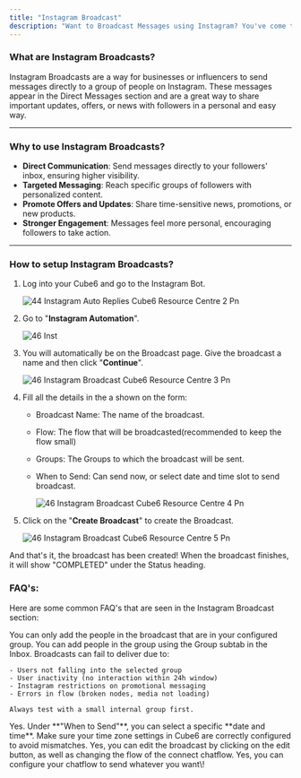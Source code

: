 ```yaml
---
title: "Instagram Broadcast"
description: "Want to Broadcast Messages using Instagram? You've come to the right spot."
---
```


### **What are Instagram Broadcasts?**

Instagram Broadcasts are a way for businesses or influencers to send messages directly to a group of people on Instagram. These messages appear in the Direct Messages section and are a great way to share important updates, offers, or news with followers in a personal and easy way.

---

### **Why to use Instagram Broadcasts?**

- **Direct Communication**: Send messages directly to your followers' inbox, ensuring higher visibility.
- **Targeted Messaging**: Reach specific groups of followers with personalized content.
- **Promote Offers and Updates**: Share time-sensitive news, promotions, or new products.
- **Stronger Engagement**: Messages feel more personal, encouraging followers to take action.

---

### **How to setup Instagram Broadcasts?**

1. Log into your  Cube6 and go to the Instagram Bot.

   ![44 Instagram Auto Replies Cube6 Resource Centre 2 Pn](/images/how-botpenguin-works/instagram-autoreply-feature/44.instagram_auto-replies__Cube6_resource_centre-2.png)
2. Go to "**Instagram Automation**".

   ![46 Inst](/images/how-botpenguin-works/instagram-broadcast/46.instagram_broadcast__Cube6_resource_centre-2.png)
3. You will automatically be on the Broadcast page. Give the broadcast a name and then click "**Continue**".

   ![46 Instagram Broadcast  Cube6 Resource Centre 3 Pn](/images/how-botpenguin-works/instagram-broadcast/46.instagram_broadcast__Cube6_resource_centre-3.png)
4. Fill all the details in the a shown on the form:
   - Broadcast Name: The name of the broadcast.
   - Flow: The flow that will be broadcasted(recommended to keep the flow small)
   - Groups: The Groups to which the broadcast will be sent.
   - When to Send: Can send now, or select date and time slot to send broadcast.

     ![46 Instagram Broadcast  Cube6 Resource Centre 4 Pn](/images/how-botpenguin-works/instagram-broadcast/46.instagram_broadcast__Cube6_resource_centre-4.png)
5. Click on the "**Create Broadcast**" to create the Broadcast.

   ![46 Instagram Broadcast  Cube6 Resource Centre 5 Pn](/images/how-botpenguin-works/instagram-broadcast/46.instagram_broadcast__Cube6_resource_centre-5.png)

And that's it, the broadcast has been created\! When the broadcast finishes, it will show "COMPLETED" under the Status heading.

### **FAQ's:**

Here are some common FAQ's that are seen in the Instagram Broadcast section:

<AccordionGroup>
  <Accordion title="Can I send a broadcast to all my followers?">
    You can only add the people in the broadcast that are in your configured group. You can add people in the group using the Group subtab in the Inbox.
  </Accordion>
  <Accordion title="Why is my broadcast not being delivered to some users?">
    Broadcasts can fail to deliver due to:

    - Users not falling into the selected group
    - User inactivity (no interaction within 24h window)
    - Instagram restrictions on promotional messaging
    - Errors in flow (broken nodes, media not loading)

    Always test with a small internal group first.
  </Accordion>
  <Accordion title="Can I schedule a bradcast to a later time?">
    Yes. Under **"When to Send"**, you can select a specific **date and time**. Make sure your time zone settings in  Cube6 are correctly configured to avoid mismatches.
  </Accordion>
  <Accordion title="Can I edit broadcast after creating it?">
    Yes, you can edit the broadcast by clicking on the edit button, as well as changing the flow of the connect chatflow.
  </Accordion>
  <Accordion title="Can I send broadcasts with images, buttons and carousels?">
    Yes, you can configure your chatflow to send whatever you want\!
  </Accordion>
</AccordionGroup>